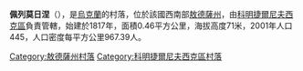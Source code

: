 {{expand|time=2016-09-03T10:12:56+00:00}}
{{unreferenced|time=2016-09-03T10:12:56+00:00}}
{{coord|46|42|14|N|30|47|48|E|scale:30000|display=title}}

'''佩列莫日涅'''（{{lang-uk|Переможне}}），是[[烏克蘭|烏克蘭]]的村落，位於該國西南部[[敖德薩州|敖德薩州]]，由[[科明捷爾尼夫西克區|科明捷爾尼夫西克區]]負責管轄，始建於1817年，面積0.46平方公里，海拔高度71米，2001年人口445，人口密度每平方公里967.39人。

{{DEFAULTSORT:Переможне}}
[[Category:敖德薩州村落|Category:敖德薩州村落]]
[[Category:科明捷爾尼夫西克區村落|Category:科明捷爾尼夫西克區村落]]


{{Odessa-geo-stub}}
